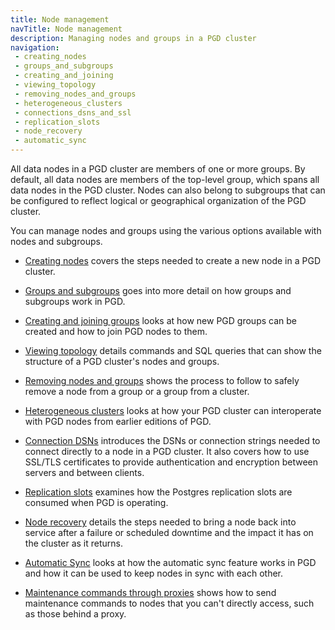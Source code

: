 ```yaml
---
title: Node management
navTitle: Node management
description: Managing nodes and groups in a PGD cluster
navigation:
 - creating_nodes
 - groups_and_subgroups
 - creating_and_joining
 - viewing_topology
 - removing_nodes_and_groups
 - heterogeneous_clusters
 - connections_dsns_and_ssl
 - replication_slots
 - node_recovery
 - automatic_sync
---
```



All data nodes in a PGD cluster are members of one or more groups. By default, 
all data nodes are members of the top-level group, which spans all data nodes
in the PGD cluster. Nodes can also belong to subgroups that can be configured to
reflect logical or geographical organization of the PGD cluster.

You can manage nodes and groups using the various options available
with nodes and subgroups.

* [Creating nodes](creating_nodes) covers the steps needed to create a new node
  in a PGD cluster. 

* [Groups and subgroups](groups_and_subgroups) goes into more detail on how
  groups and subgroups work in PGD.

* [Creating and joining groups](creating_and_joining) looks at how new PGD
  groups can be created and how to join PGD nodes to them.

* [Viewing topology](viewing_topology) details commands and SQL queries that can
  show the structure of a PGD cluster's nodes and groups.

* [Removing nodes and groups](removing_nodes_and_groups) shows the process to
  follow to safely remove a node from a group or a group from a cluster.

* [Heterogeneous clusters](heterogeneous_clusters) looks at how your PGD cluster
  can interoperate with PGD nodes from earlier editions of PGD.

* [Connection DSNs](connections_dsns_and_ssl) introduces the DSNs or connection
  strings needed to connect directly to a node in a PGD cluster. It also covers
  how to use SSL/TLS certificates to provide authentication and encryption
  between servers and between clients. 

* [Replication slots](replication_slots) examines how the Postgres replication
  slots are consumed when PGD is operating.

* [Node recovery](node_recovery) details the steps needed to bring a node back
  into service after a failure or scheduled downtime and the impact it has on
  the cluster as it returns.

* [Automatic Sync](automatic_sync) looks at how the automatic sync feature
  works in PGD and how it can be used to keep nodes in sync with each other.

* [Maintenance commands through proxies](maintainance_with_proxies) shows how to send maintenance commands to 
  nodes that you can't directly access, such as those behind a proxy.
